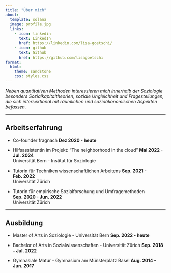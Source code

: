 ```yaml
---
title: "Über mich"
about:
  template: solana
  image: profile.jpg
  links:
    - icon: linkedin
      text: LinkedIn
      href: https://linkedin.com/lisa-goetschi/
    - icon: github
      text: Github
      href: https://github.com/lisagoetschi
format:
  html:
    theme: sandstone
    css: styles.css
---
```


*Neben quantitativen Methoden interessieren mich innerhalb der Soziologie besonders Sozialkapitaltheorien, soziale Ungleichheit und Fragestellungen, die sich intersektional mit räumlichen und sozioökonomischen Aspekten befassen.*

------------------------------------------------------------------------

## Arbeitserfahrung

-   Co-founder fragnach **Dez 2020 - heute**

-   Hilfsassistentin im Projekt: "The neighborhood in the cloud" **Mai 2022 - Jul. 2024**\
    Universität Bern - Institut für Soziologie

-   Tutorin für Techniken wissenschaftlichen Arbeitens **Sep. 2021 - Feb. 2022**\
    Universität Zürich

-   Tutorin für empirische Sozialforschung und Umfragemethoden **Sep. 2020 - Jun. 2022**\
    Universität Zürich

------------------------------------------------------------------------

## Ausbildung

-   Master of Arts in Soziologie - Universität Bern **Sep. 2022 - heute**

-   Bachelor of Arts in Sozialwissenschaften - Universität Zürich **Sep. 2018 - Jul. 2022**

-   Gymnasiale Matur - Gymnasium am Münsterplatz Basel **Aug. 2014 - Jun. 2017**
